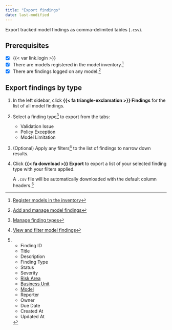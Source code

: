 ```yaml
---
title: "Export findings"
date: last-modified
---
```


Export tracked model findings as comma-delimited tables (`.csv`).

::: {.attn}

## Prerequisites

- [x] {{< var link.login >}}
- [x] There are models registered in the model inventory.[^1]
- [x] There are findings logged on any model.[^2]

:::

## Export findings by type

1. In the left sidebar, click **{{< fa triangle-exclamation >}} Findings** for the list of all model findings.

2. Select a finding type[^3] to export from the tabs:

   - Validation Issue
   - Policy Exception
   - Model Limitation

3. (Optional) Apply any filters[^4] to the list of findings to narrow down results.

4. Click **{{< fa download >}} Export** to export a list of your selected finding type with your filters applied.

    A `.csv` file will be automatically downloaded with the default column headers.[^5]


<!-- FOOTNOTES -->

[^1]: [Register models in the inventory](/guide/model-inventory/register-models-in-inventory.qmd)

[^2]: [Add and manage model findings](/guide/model-validation/add-manage-model-findings.qmd)

[^3]: [Manage finding types](/guide/model-validation/manage-finding-types.qmd)

[^4]: [View and filter model findings](/guide/model-validation/view-filter-model-findings.qmd#filter-and-sort-model-findings)

[^5]:

    - Finding ID
    - Title
    - Description
    - Finding Type
    - Status
    - Severity
    - [Risk Area](/guide/model-validation/manage-validation-guidelines.qmd#set-up-validation-guidelines)
    - [Business Unit](/guide/configuration/set-up-your-organization.qmd#manage-business-units)
    - [Model](/guide/model-inventory/working-with-model-inventory.qmd)
    - Reporter
    - Owner
    - Due Date
    - Created At
    - Updated At


